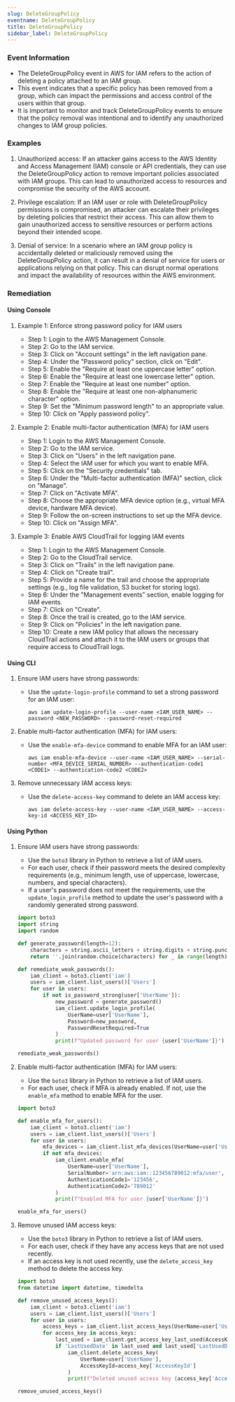 ```yaml
--- 
slug: DeleteGroupPolicy
eventname: DeleteGroupPolicy
title: DeleteGroupPolicy
sidebar_label: DeleteGroupPolicy
---
```

                       
### Event Information

- The DeleteGroupPolicy event in AWS for IAM refers to the action of deleting a policy attached to an IAM group.
- This event indicates that a specific policy has been removed from a group, which can impact the permissions and access control of the users within that group.
- It is important to monitor and track DeleteGroupPolicy events to ensure that the policy removal was intentional and to identify any unauthorized changes to IAM group policies.


### Examples

1. Unauthorized access: If an attacker gains access to the AWS Identity and Access Management (IAM) console or API credentials, they can use the DeleteGroupPolicy action to remove important policies associated with IAM groups. This can lead to unauthorized access to resources and compromise the security of the AWS account.

2. Privilege escalation: If an IAM user or role with DeleteGroupPolicy permissions is compromised, an attacker can escalate their privileges by deleting policies that restrict their access. This can allow them to gain unauthorized access to sensitive resources or perform actions beyond their intended scope.

3. Denial of service: In a scenario where an IAM group policy is accidentally deleted or maliciously removed using the DeleteGroupPolicy action, it can result in a denial of service for users or applications relying on that policy. This can disrupt normal operations and impact the availability of resources within the AWS environment.

### Remediation

#### Using Console

1. Example 1: Enforce strong password policy for IAM users
   - Step 1: Login to the AWS Management Console.
   - Step 2: Go to the IAM service.
   - Step 3: Click on "Account settings" in the left navigation pane.
   - Step 4: Under the "Password policy" section, click on "Edit".
   - Step 5: Enable the "Require at least one uppercase letter" option.
   - Step 6: Enable the "Require at least one lowercase letter" option.
   - Step 7: Enable the "Require at least one number" option.
   - Step 8: Enable the "Require at least one non-alphanumeric character" option.
   - Step 9: Set the "Minimum password length" to an appropriate value.
   - Step 10: Click on "Apply password policy".

2. Example 2: Enable multi-factor authentication (MFA) for IAM users
   - Step 1: Login to the AWS Management Console.
   - Step 2: Go to the IAM service.
   - Step 3: Click on "Users" in the left navigation pane.
   - Step 4: Select the IAM user for which you want to enable MFA.
   - Step 5: Click on the "Security credentials" tab.
   - Step 6: Under the "Multi-factor authentication (MFA)" section, click on "Manage".
   - Step 7: Click on "Activate MFA".
   - Step 8: Choose the appropriate MFA device option (e.g., virtual MFA device, hardware MFA device).
   - Step 9: Follow the on-screen instructions to set up the MFA device.
   - Step 10: Click on "Assign MFA".

3. Example 3: Enable AWS CloudTrail for logging IAM events
   - Step 1: Login to the AWS Management Console.
   - Step 2: Go to the CloudTrail service.
   - Step 3: Click on "Trails" in the left navigation pane.
   - Step 4: Click on "Create trail".
   - Step 5: Provide a name for the trail and choose the appropriate settings (e.g., log file validation, S3 bucket for storing logs).
   - Step 6: Under the "Management events" section, enable logging for IAM events.
   - Step 7: Click on "Create".
   - Step 8: Once the trail is created, go to the IAM service.
   - Step 9: Click on "Policies" in the left navigation pane.
   - Step 10: Create a new IAM policy that allows the necessary CloudTrail actions and attach it to the IAM users or groups that require access to CloudTrail logs.

#### Using CLI

1. Ensure IAM users have strong passwords:
   - Use the `update-login-profile` command to set a strong password for an IAM user:
     ```
     aws iam update-login-profile --user-name <IAM_USER_NAME> --password <NEW_PASSWORD> --password-reset-required
     ```

2. Enable multi-factor authentication (MFA) for IAM users:
   - Use the `enable-mfa-device` command to enable MFA for an IAM user:
     ```
     aws iam enable-mfa-device --user-name <IAM_USER_NAME> --serial-number <MFA_DEVICE_SERIAL_NUMBER> --authentication-code1 <CODE1> --authentication-code2 <CODE2>
     ```

3. Remove unnecessary IAM access keys:
   - Use the `delete-access-key` command to delete an IAM access key:
     ```
     aws iam delete-access-key --user-name <IAM_USER_NAME> --access-key-id <ACCESS_KEY_ID>
     ```

#### Using Python

1. Ensure IAM users have strong passwords:
   - Use the `boto3` library in Python to retrieve a list of IAM users.
   - For each user, check if their password meets the desired complexity requirements (e.g., minimum length, use of uppercase, lowercase, numbers, and special characters).
   - If a user's password does not meet the requirements, use the `update_login_profile` method to update the user's password with a randomly generated strong password.

   ```python
   import boto3
   import string
   import random

   def generate_password(length=12):
       characters = string.ascii_letters + string.digits + string.punctuation
       return ''.join(random.choice(characters) for _ in range(length))

   def remediate_weak_passwords():
       iam_client = boto3.client('iam')
       users = iam_client.list_users()['Users']
       for user in users:
           if not is_password_strong(user['UserName']):
               new_password = generate_password()
               iam_client.update_login_profile(
                   UserName=user['UserName'],
                   Password=new_password,
                   PasswordResetRequired=True
               )
               print(f"Updated password for user {user['UserName']}")

   remediate_weak_passwords()
   ```

2. Enable multi-factor authentication (MFA) for IAM users:
   - Use the `boto3` library in Python to retrieve a list of IAM users.
   - For each user, check if MFA is already enabled. If not, use the `enable_mfa` method to enable MFA for the user.

   ```python
   import boto3

   def enable_mfa_for_users():
       iam_client = boto3.client('iam')
       users = iam_client.list_users()['Users']
       for user in users:
           mfa_devices = iam_client.list_mfa_devices(UserName=user['UserName'])['MFADevices']
           if not mfa_devices:
               iam_client.enable_mfa(
                   UserName=user['UserName'],
                   SerialNumber='arn:aws:iam::123456789012:mfa/user',
                   AuthenticationCode1='123456',
                   AuthenticationCode2='789012'
               )
               print(f"Enabled MFA for user {user['UserName']}")

   enable_mfa_for_users()
   ```

3. Remove unused IAM access keys:
   - Use the `boto3` library in Python to retrieve a list of IAM users.
   - For each user, check if they have any access keys that are not used recently.
   - If an access key is not used recently, use the `delete_access_key` method to delete the access key.

   ```python
   import boto3
   from datetime import datetime, timedelta

   def remove_unused_access_keys():
       iam_client = boto3.client('iam')
       users = iam_client.list_users()['Users']
       for user in users:
           access_keys = iam_client.list_access_keys(UserName=user['UserName'])['AccessKeyMetadata']
           for access_key in access_keys:
               last_used = iam_client.get_access_key_last_used(AccessKeyId=access_key['AccessKeyId'])
               if 'LastUsedDate' in last_used and last_used['LastUsedDate'] < datetime.now() - timedelta(days=90):
                   iam_client.delete_access_key(
                       UserName=user['UserName'],
                       AccessKeyId=access_key['AccessKeyId']
                   )
                   print(f"Deleted unused access key {access_key['AccessKeyId']} for user {user['UserName']}")

   remove_unused_access_keys()
   ```


 